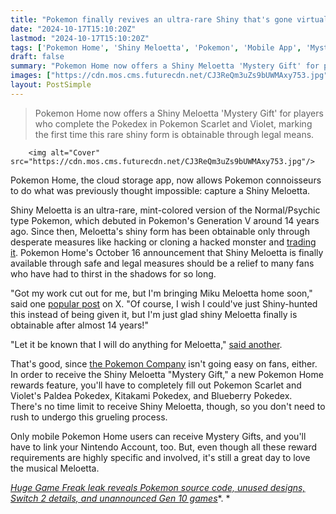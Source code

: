 ```yaml
---
title: "Pokemon finally revives an ultra-rare Shiny that's gone virtually unseen for 14 years, but only the most dedicated Scarlet and Violet players can get it"
date: "2024-10-17T15:10:20Z"
lastmod: "2024-10-17T15:10:20Z"
tags: ['Pokemon Home', 'Shiny Meloetta', 'Pokemon', 'Mobile App', 'Mystery Gift', 'Pokemon Scarlet and Violet', 'Paldea Pokedex', 'Kitakami Pokedex', 'Blueberry Pokedex']
draft: false
summary: "Pokemon Home now offers a Shiny Meloetta 'Mystery Gift' for players who complete the Pokedex in Pokemon Scarlet and Violet, marking the first time this rare shiny form is obtainable through legal means."
images: ["https://cdn.mos.cms.futurecdn.net/CJ3ReQm3uZs9bUWMAxy753.jpg"]
layout: PostSimple
---
```

> Pokemon Home now offers a Shiny Meloetta 'Mystery Gift' for players who complete the Pokedex in Pokemon Scarlet and Violet, marking the first time this rare shiny form is obtainable through legal means.


        <img alt="Cover" src="https://cdn.mos.cms.futurecdn.net/CJ3ReQm3uZs9bUWMAxy753.jpg"/>
        
Pokemon Home, the cloud storage app, now allows Pokemon connoisseurs to do what was previously thought impossible: capture a Shiny Meloetta. 

Shiny Meloetta is an ultra-rare, mint-colored version of the Normal/Psychic type Pokemon, which debuted in Pokemon's Generation V around 14 years ago. Since then, Meloetta's shiny form has been obtainable only through desperate measures like hacking or cloning a hacked monster and [<u>trading it</u>](https://www.reddit.com/r/PokemonHome/comments/18jpb5y/giving_away_30_of_shiny_keldeo_and_shiny_meloetta/). Pokemon Home's October 16 announcement that Shiny Meloetta is finally available through safe and legal measures should be a relief to many fans who have had to thirst in the shadows for so long. 

"Got my work cut out for me, but I'm bringing Miku Meloetta home soon," said one [popular post](https://x.com/TheAbsol/status/1846598083032879232) on X. "Of course, I wish I could've just Shiny-hunted this instead of being given it, but I'm just glad shiny Meloetta finally is obtainable after almost 14 years!"

"Let it be known that I will do anything for Meloetta," [said another](https://x.com/TopherLuckheart/status/1846501244476497941).

That's good, since [the Pokemon Company](https://www.gamesradar.com/tag/the-pokemon-company/) isn't going easy on fans, either. In order to receive the Shiny Meloetta "Mystery Gift," a new Pokemon Home rewards feature, you'll have to completely fill out Pokemon Scarlet and Violet's Paldea Pokedex, Kitakami Pokedex, and Blueberry Pokedex. There's no time limit to receive Shiny Meloetta, though, so you don't need to rush to undergo this grueling process. 

Only mobile Pokemon Home users can receive Mystery Gifts, and you'll have to link your Nintendo Account, too. But, even though all these reward requirements are highly specific and involved, it's still a great day to love the musical Meloetta.

[<u><em>Huge Game Freak leak reveals Pokemon source code, unused designs, Switch 2 details, and unannounced Gen 10 games</em></u>](https://www.gamesradar.com/games/pokemon/huge-game-freak-leak-reveals-pokemon-source-code-unused-designs-switch-2-details-and-unannounced-gen-10-games/)*. *
        